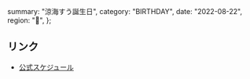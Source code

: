   summary: "涼海すう誕生日",
  category: "BIRTHDAY",
  date: "2022-08-22",
  region: "🎂",
};

## リンク

- [公式スケジュール](https://takanenonadeshiko.jp/?p=276)
